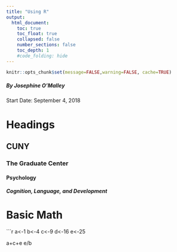```yaml
---
title: "Using R"
output:
  html_document:
    toc: true
    toc_float: true
    collapsed: false
    number_sections: false
    toc_depth: 1
    #code_folding: hide
---
```


```r
knitr::opts_chunk$set(message=FALSE,warning=FALSE, cache=TRUE)
```
##### By Josephine O'Malley

Start Date: September 4, 2018




# Headings
## CUNY
### The Graduate Center
#### Psychology
##### Cognition, Language, and Development


# Basic Math
```r
a<-1
b<-4
c<-9
d<-16
e<-25

a+c+e
e/b



